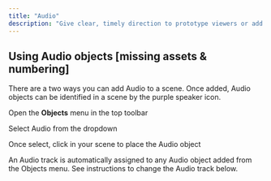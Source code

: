 ```yaml
---
title: "Audio"
description: "Give clear, timely direction to prototype viewers or add an extra level of immersion to your prototype."
---
```


## Using Audio objects \[missing assets & numbering]

There are a two ways you can add Audio to a scene. Once added, Audio objects can be identified in a scene by the purple speaker icon.



Open the **Objects** menu in the top toolbar

Select Audio from the dropdown

Once select, click in your scene to place the Audio object

An Audio track is automatically assigned to any Audio object added from the Objects menu. See instructions to change the Audio track below.&#x20;